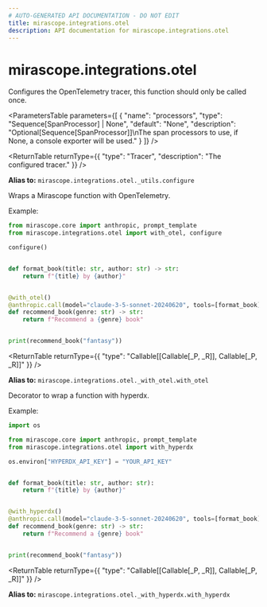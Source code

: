```yaml
---
# AUTO-GENERATED API DOCUMENTATION - DO NOT EDIT
title: mirascope.integrations.otel
description: API documentation for mirascope.integrations.otel
---
```


# mirascope.integrations.otel

Configures the OpenTelemetry tracer, this function should only be called once.

<ParametersTable
  parameters={[
  {
    "name": "processors",
    "type": "Sequence[SpanProcessor] | None",
    "default": "None",
    "description": "Optional[Sequence[SpanProcessor]]\nThe span processors to use, if None, a console exporter will be used."
  }
]}
/>

<ReturnTable
  returnType={{
  "type": "Tracer",
  "description": "The configured tracer."
}}
/>


**Alias to:** `mirascope.integrations.otel._utils.configure`

Wraps a Mirascope function with OpenTelemetry.

Example:

```python
from mirascope.core import anthropic, prompt_template
from mirascope.integrations.otel import with_otel, configure

configure()


def format_book(title: str, author: str) -> str:
    return f"{title} by {author}"


@with_otel()
@anthropic.call(model="claude-3-5-sonnet-20240620", tools=[format_book])
def recommend_book(genre: str) -> str:
    return f"Recommend a {genre} book"


print(recommend_book("fantasy"))
```

<ReturnTable
  returnType={{
  "type": "Callable[[Callable[_P, _R]], Callable[_P, _R]]"
}}
/>


**Alias to:** `mirascope.integrations.otel._with_otel.with_otel`

Decorator to wrap a function with hyperdx.

Example:

```python
import os

from mirascope.core import anthropic, prompt_template
from mirascope.integrations.otel import with_hyperdx

os.environ["HYPERDX_API_KEY"] = "YOUR_API_KEY"


def format_book(title: str, author: str):
    return f"{title} by {author}"


@with_hyperdx()
@anthropic.call(model="claude-3-5-sonnet-20240620", tools=[format_book])
def recommend_book(genre: str) -> str:
    return f"Recommend a {genre} book"


print(recommend_book("fantasy"))
```

<ReturnTable
  returnType={{
  "type": "Callable[[Callable[_P, _R]], Callable[_P, _R]]"
}}
/>


**Alias to:** `mirascope.integrations.otel._with_hyperdx.with_hyperdx`

